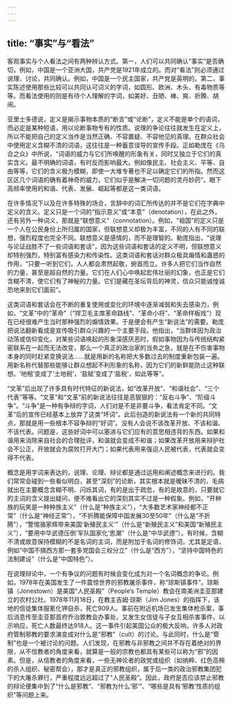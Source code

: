 ```yaml
---
---
---
```

title: “事实”与“看法”
---





客观事实与个人看法之间有两种辨认方式。第一，人们可以共同确认“事实”是否确切，例如，中国是一个亚洲大国，共产党是1921年成立的。而对“看法”则必须通过说理、讨论，共同确认。例如，中国是一个民主国家，共产党是英明的。第二，事实陈述使用那些比较可以共同认可词义的字词，如圆形、欧洲、木头、有毒物质等等。而看法使用的则是有待个人理解的字词，如美好、丑陋、棒、爽、折腾、胡闹。

亚里士多德说，定义是揭示事物本质的“断言”或“论断”，定义不能是单个的语词，而必定是某种短语，用以论断事物专有的性质。说理的争论往往就发生在定义上，所以不能把自己的定义当作是当然正确、不容置疑、不容他见的真理。在群众社会中使用定义含糊不清的词语，这往往是一种蓄意误导的宣传手段。正如勒庞在《乌合之众》中所说，“词语的威力与它们所唤醒的形象有关，同时又独立于它们的真实含义。最不明确的词语，有时反而影响最大。例如像民主、社会主义、平等、自由等等，它们的含义极为模糊，即使一大堆专著也不足以确定它们的所指。然而这区区几个词语的确有着神奇的威力，它们似乎是解决一切问题的灵丹妙药”。眼下高频率使用的和谐、代表、发展、崛起等都是这一类词语。

在许多情况下以及在许多特殊的场合，言辞中的词汇所传达的并不是它们在字典中定义的含义。定义只是一个词的“指示意义”或“本意”（denotation），在此之外，还有另外一种词义，那就是“联想意义”（connotation）。例如，“祖国”的定义只是一个人在公民身份上所归属的国家，但联想意义却极为丰富，不同的人有不同的联想，强烈程度也完全不同。联想意义是感情的，而不是理智的。勒庞指出，“说理与论证战胜不了一些词语和套话”，因为这些词语和套话的定义不明，但联想意义却特别强烈，特别富有感染力和传染性。这类词语和套话对群众极具煽情和蛊惑的作用，“只要一听到它们，人人都会肃然起敬，俯首而立。许多人把它们当作自然的力量，甚至是超自然的力量。它们在人们心中唤起宏伟壮丽的幻象，也正是它们含糊不清，使它们有了神秘的力量。它们是藏在圣坛背后的神灵，信众只能诚惶诚恐地来到它们面前”。

这类词语和套话会在不断的重复使用或变化的环境中逐渐减弱和失去感染力，例如，“文革”中的“革命”（“捍卫毛主席革命路线”、“革命小将”、“革命样板戏”）现在已经很难产生当时那种强烈的煽情效果。于是便会有产生“新说法”的需要。勒庞把说法翻新看成是宣传吸引群众兴趣的一个主要手段。他指出，“当群体因为政治动荡或信仰变化，对某些词语唤起的形象深感厌恶时，假如事物因为与传统结构紧密联系在一起而无法改变，那么一个真正的政治家的当务之急，就是在不伤害事物本身的同时赶紧变换说法……就是用新的名称把大多数过去的制度重新包装一遍。用新名称代替那些能够让群众想起不利形象的名称，因为它们的新鲜能防止这种联想。‘地租’变成了‘土地税’，‘盐赋’变成了‘盐税’，如此等等”。

“文革”后出现了许多具有时代特征的新说法，如“改革开放”、“和谐社会”、“三个代表”等等。“文革”和“文革”前的新说法往往是恶狠狠的：“反右斗争”、“阶级斗争”。“斗争”是一种有争辩的字词，人们对是不是非要斗争，看法肯定不同。“文革”后的宣传已经基本上放弃了这类“坏词”。此后创造的新说法有一个新的共同特点，那就是用一些根本不容争辩的“好词”。没有人会说不该改革开放、不该和谐、不该代表。问题是，这些好词中可以塞进与它们应有的意思相违背的东西。如果和谐用来消除来自社会的合理批评，和谐就会变成不和谐；如果改革开放用来辩护社会不公正，开放就会为腐败打开大门；如果代表用来强迫人民被代表，代表就会变得不代表。

概念是用字词来表达的，说理、论理、辩论都是通过运用和阐述概念来进行的。我们常常会碰到一些看似明白，甚至“深刻”的论断，其实根本就是暧昧不清的，毛病就出在主要概念含糊不明、闪烁其词，有的是出于疏忽，有的是故意的，只要就它的主词的含义提出疑问，便不难看出它的深刻其实不过是一种假象。例如，“开种族的玩笑是一种种族主义”（什么是“种族主义”），“大多数艺术家神经都不正常”（什么是“神经正常”），“不折腾能保障中国发展30至50年”（什么是“不折腾”），“警惕骆家辉带来美国‘新殖民主义’”（什么是“新殖民主义”和美国“新殖民主义”），“要用中华武德压倒‘军队国家化’思潮”（什么是“中华武德”）。有时候，含糊不清或故意保持模糊的不是名词的主词，而是附加于名词的修饰词，尤其是定语，例如“中国不搞西方那一套多党国会三权分立”（什么是“西方”），“坚持中国特色的法制建设”（什么是“中国特色”）。

在说理辩论中，一个有争议的问题有时候会变化成为对一个名词概念的争论。例如，1978年在美国发生了一件震惊世界的邪教屠杀事件，称“琼斯镇事件”。琼斯镇（Jonestown）是美国“人民圣殿”（People’s Temple）教会在南美洲圭亚那建立的农村公社。1978年11月18日，在教主吉姆·琼斯（Jim Jones）的指挥下，该地的信徒集体服氰化钾自杀，死亡909人。事前在附近机场已发生集体枪杀案，事后消息传至圭亚那首府乔治敦教会办事处，又发生女信徒与子女互相杀害事件，以示响应，死亡人数最终达918人。这一事件引起美国公众的极大反响，许多人对政府管制邪教的要求演变成对什么是“邪教”（cult）的讨论。与此同时，什么是“管制”也是一个被讨论的问题。人们发现，在邪教与非邪教之间并不存在着绝对的界限，从不信教者的角度来看，就算是一般的宗教也都具有某些可以称为“邪”的因素。但是，从信教者的角度来看，一些无神论者的政党或组织（如纳粹、红色高棉的杀人组织、秘密帮会），那才是真正的邪教组织，属于后一类的政治邪教集团犯下的大屠杀罪行，严重程度远远超过了“人民圣殿”。因此，政府是否应该禁止邪教的辩论便集中到了“什么是邪教”、“邪教为什么‘邪’”、“哪些是具有‘邪教’性质的组织”等问题上来。